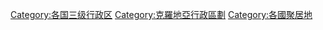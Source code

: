 [[Category:各国三级行政区|Category:各国三级行政区]]
[[Category:克羅地亞行政區劃|Category:克羅地亞行政區劃]]
[[Category:各國聚居地|Category:各國聚居地]]